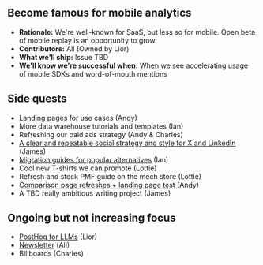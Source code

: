 ## Become famous for mobile analytics

- **Rationale:** We're well-known for SaaS, but less so for mobile. Open beta of mobile replay is an opportunity to grow. 
- **Contributors:** All (Owned by Lior)
- **What we'll ship:** Issue TBD
- **We'll know we're successful when:** When we see accelerating usage of mobile SDKs and word-of-mouth mentions

## Side quests

- Landing pages for use cases (Andy)
- More data warehouse tutorials and templates (Ian)
- Refreshing our paid ads strategy (Andy & Charles)
- [A clear and repeatable social strategy and style for X and LinkedIn](https://github.com/PostHog/meta/issues/218) (James)
- [Migration guides for popular alternatives](https://github.com/PostHog/meta/issues/221) (Ian)
- Cool new T-shirts we can promote (Lottie)
- Refresh and stock PMF guide on the mech store (Lottie)
- [Comparison page refreshes + landing page test](https://github.com/PostHog/meta/issues/220) (Andy)
- A TBD really ambitious writing project (James)

## Ongoing but not increasing focus

- [PostHog for LLMs](https://github.com/PostHog/meta/issues/214) (Lior)
- [Newsletter](https://github.com/PostHog/meta/issues/219) (All)
- Billboards (Charles)